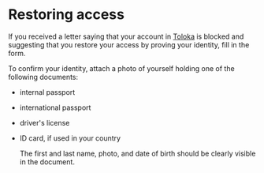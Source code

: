 # Restoring access

If you received a letter saying that your account in [Toloka](https://toloka.ai/tolokers/en/) is blocked and suggesting that you restore your access by proving your identity, fill in the form.

To confirm your identity, attach a photo of yourself holding one of the following documents:

- internal passport
- international passport
- driver's license
- ID card, if used in your country

    The first and last name, photo, and date of birth should be clearly visible in the document.

<TolokersSupportForm />